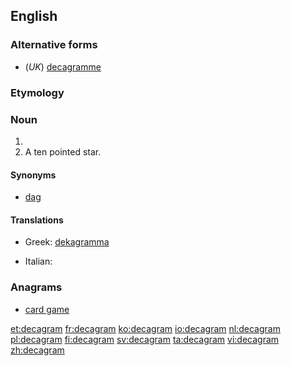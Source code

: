 ==English==

===Alternative forms===
* (''UK'') [[decagramme]]

===Etymology===
{{prefix|deca|gram}}

===Noun===
{{en-noun}}

# {{SI-unit|deca|gram|mass}}
# A ten pointed star.

====Synonyms====
* [[dag]]

====Translations====
{{trans-top|ten grams}}
* Greek: [[dekagramma]]
{{trans-mid}}
* Italian: {{t-|it|decagrammo|m}}
{{trans-bottom}}

===Anagrams===
* [[card game#English|card game]]

[[et:decagram]]
[[fr:decagram]]
[[ko:decagram]]
[[io:decagram]]
[[nl:decagram]]
[[pl:decagram]]
[[fi:decagram]]
[[sv:decagram]]
[[ta:decagram]]
[[vi:decagram]]
[[zh:decagram]]